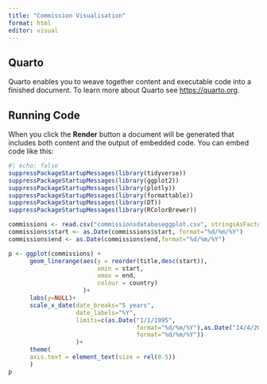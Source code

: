 ```yaml
---
title: "Commission Visualisation"
format: html
editor: visual
---
```


## Quarto

Quarto enables you to weave together content and executable code into a finished document. To learn more about Quarto see <https://quarto.org>.

## Running Code

When you click the **Render** button a document will be generated that includes both content and the output of embedded code. You can embed code like this:

```r
#| echo: false
suppressPackageStartupMessages(library(tidyverse))
suppressPackageStartupMessages(library(ggplot2))
suppressPackageStartupMessages(library(plotly))
suppressPackageStartupMessages(library(formattable))
suppressPackageStartupMessages(library(DT))
suppressPackageStartupMessages(library(RColorBrewer))
```

```r
commissions <- read.csv("commissionsdatabaseggplot.csv", stringsAsFactors = F)
commissions$start <- as.Date(commissions$start, format="%d/%m/%Y")
commissions$end <- as.Date(commissions$end,format="%d/%m/%Y")

p <- ggplot(commissions) +
      geom_linerange(aes(y = reorder(title,desc(start)), 
                         xmin = start,
                         xmax = end,
                         colour = country)
                     )+
      labs(y=NULL)+
      scale_x_date(date_breaks="5 years",
                   date_labels="%Y",
                   limits=c(as.Date("1/1/1995",
                                    format="%d/%m/%Y"),as.Date("14/4/2023",
                                    format="%d/%m/%Y"))
                   )+
      theme(
      axis.text = element_text(size = rel(0.5))
      )
p
```

